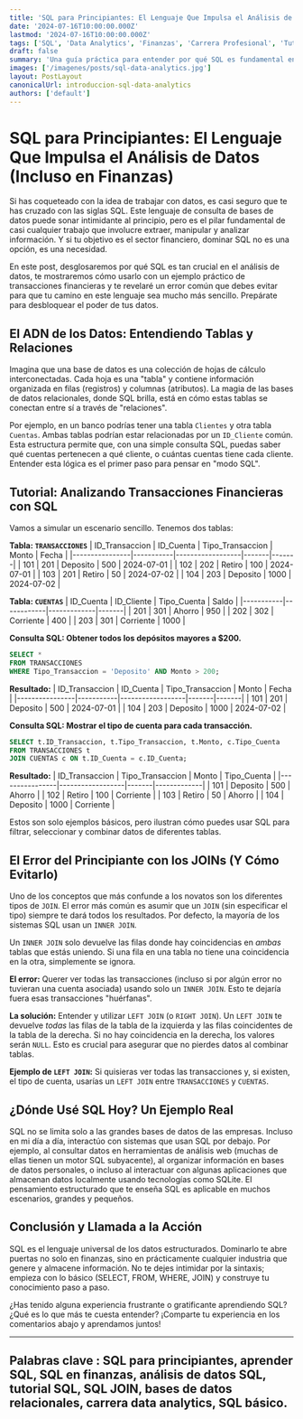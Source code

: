 ```yaml
---
title: 'SQL para Principiantes: El Lenguaje Que Impulsa el Análisis de Datos (Incluso en Finanzas)'
date: '2024-07-16T10:00:00.000Z'
lastmod: '2024-07-16T10:00:00.000Z'
tags: ['SQL', 'Data Analytics', 'Finanzas', 'Carrera Profesional', 'Tutorial']
draft: false
summary: 'Una guía práctica para entender por qué SQL es fundamental en el análisis de datos, especialmente en el sector financiero, con ejemplos y un tutorial básico.'
images: ['/imagenes/posts/sql-data-analytics.jpg']
layout: PostLayout
canonicalUrl: introduccion-sql-data-analytics
authors: ['default']
---
```


# SQL para Principiantes: El Lenguaje Que Impulsa el Análisis de Datos (Incluso en Finanzas)

Si has coqueteado con la idea de trabajar con datos, es casi seguro que te has cruzado con las siglas SQL. Este lenguaje de consulta de bases de datos puede sonar intimidante al principio, pero es el pilar fundamental de casi cualquier trabajo que involucre extraer, manipular y analizar información. Y si tu objetivo es el sector financiero, dominar SQL no es una opción, es una necesidad.

En este post, desglosaremos por qué SQL es tan crucial en el análisis de datos, te mostraremos cómo usarlo con un ejemplo práctico de transacciones financieras y te revelaré un error común que debes evitar para que tu camino en este lenguaje sea mucho más sencillo. Prepárate para desbloquear el poder de tus datos.

## El ADN de los Datos: Entendiendo Tablas y Relaciones

Imagina que una base de datos es una colección de hojas de cálculo interconectadas. Cada hoja es una "tabla" y contiene información organizada en filas (registros) y columnas (atributos). La magia de las bases de datos relacionales, donde SQL brilla, está en cómo estas tablas se conectan entre sí a través de "relaciones".

Por ejemplo, en un banco podrías tener una tabla `Clientes` y otra tabla `Cuentas`. Ambas tablas podrían estar relacionadas por un `ID_Cliente` común. Esta estructura permite que, con una simple consulta SQL, puedas saber qué cuentas pertenecen a qué cliente, o cuántas cuentas tiene cada cliente. Entender esta lógica es el primer paso para pensar en "modo SQL".

## Tutorial: Analizando Transacciones Financieras con SQL

Vamos a simular un escenario sencillo. Tenemos dos tablas:

**Tabla: `TRANSACCIONES`**
| ID_Transaccion | ID_Cuenta | Tipo_Transaccion | Monto | Fecha |
|----------------|-----------|------------------|-------|-------|
| 101 | 201 | Deposito | 500 | 2024-07-01 |
| 102 | 202 | Retiro | 100 | 2024-07-01 |
| 103 | 201 | Retiro | 50 | 2024-07-02 |
| 104 | 203 | Deposito | 1000 | 2024-07-02 |

**Tabla: `CUENTAS`**
| ID_Cuenta | ID_Cliente | Tipo_Cuenta | Saldo |
|-----------|------------|-------------|-------|
| 201 | 301 | Ahorro | 950 |
| 202 | 302 | Corriente | 400 |
| 203 | 301 | Corriente | 1000 |

**Consulta SQL: Obtener todos los depósitos mayores a $200.**

```sql
SELECT *
FROM TRANSACCIONES
WHERE Tipo_Transaccion = 'Deposito' AND Monto > 200;
```

**Resultado:**
| ID_Transaccion | ID_Cuenta | Tipo_Transaccion | Monto | Fecha |
|----------------|-----------|------------------|-------|-------|
| 101 | 201 | Deposito | 500 | 2024-07-01 |
| 104 | 203 | Deposito | 1000 | 2024-07-02 |

**Consulta SQL: Mostrar el tipo de cuenta para cada transacción.**

```sql
SELECT t.ID_Transaccion, t.Tipo_Transaccion, t.Monto, c.Tipo_Cuenta
FROM TRANSACCIONES t
JOIN CUENTAS c ON t.ID_Cuenta = c.ID_Cuenta;
```

**Resultado:**
| ID_Transaccion | Tipo_Transaccion | Monto | Tipo_Cuenta |
|----------------|------------------|-------|-------------|
| 101 | Deposito | 500 | Ahorro |
| 102 | Retiro | 100 | Corriente |
| 103 | Retiro | 50 | Ahorro |
| 104 | Deposito | 1000 | Corriente |

Estos son solo ejemplos básicos, pero ilustran cómo puedes usar SQL para filtrar, seleccionar y combinar datos de diferentes tablas.

## El Error del Principiante con los JOINs (Y Cómo Evitarlo)

Uno de los conceptos que más confunde a los novatos son los diferentes tipos de `JOIN`. El error más común es asumir que un `JOIN` (sin especificar el tipo) siempre te dará todos los resultados. Por defecto, la mayoría de los sistemas SQL usan un `INNER JOIN`.

Un `INNER JOIN` solo devuelve las filas donde hay coincidencias en _ambas_ tablas que estás uniendo. Si una fila en una tabla no tiene una coincidencia en la otra, simplemente se ignora.

**El error:** Querer ver todas las transacciones (incluso si por algún error no tuvieran una cuenta asociada) usando solo un `INNER JOIN`. Esto te dejaría fuera esas transacciones "huérfanas".

**La solución:** Entender y utilizar `LEFT JOIN` (o `RIGHT JOIN`). Un `LEFT JOIN` te devuelve _todas_ las filas de la tabla de la izquierda y las filas coincidentes de la tabla de la derecha. Si no hay coincidencia en la derecha, los valores serán `NULL`. Esto es crucial para asegurar que no pierdes datos al combinar tablas.

**Ejemplo de `LEFT JOIN`:** Si quisieras ver todas las transacciones y, si existen, el tipo de cuenta, usarías un `LEFT JOIN` entre `TRANSACCIONES` y `CUENTAS`.

## ¿Dónde Usé SQL Hoy? Un Ejemplo Real

SQL no se limita solo a las grandes bases de datos de las empresas. Incluso en mi día a día, interactúo con sistemas que usan SQL por debajo. Por ejemplo, al consultar datos en herramientas de análisis web (muchas de ellas tienen un motor SQL subyacente), al organizar información en bases de datos personales, o incluso al interactuar con algunas aplicaciones que almacenan datos localmente usando tecnologías como SQLite. El pensamiento estructurado que te enseña SQL es aplicable en muchos escenarios, grandes y pequeños.

## Conclusión y Llamada a la Acción

SQL es el lenguaje universal de los datos estructurados. Dominarlo te abre puertas no solo en finanzas, sino en prácticamente cualquier industria que genere y almacene información. No te dejes intimidar por la sintaxis; empieza con lo básico (SELECT, FROM, WHERE, JOIN) y construye tu conocimiento paso a paso.

¿Has tenido alguna experiencia frustrante o gratificante aprendiendo SQL? ¿Qué es lo que más te cuesta entender? ¡Comparte tu experiencia en los comentarios abajo y aprendamos juntos!

---

## **Palabras clave :** SQL para principiantes, aprender SQL, SQL en finanzas, análisis de datos SQL, tutorial SQL, SQL JOIN, bases de datos relacionales, carrera data analytics, SQL básico.

